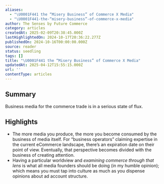 ```yaml
---
aliases:
  - "\U0001F441️ the “Misery Business” of Commerce X Media"
  - "\U0001F441️-the-“misery-business”-of-commerce-x-media"
author: The Senses by Future Commerce
category: articles
createdAt: 2025-02-09T20:38:45.000Z
lastHighlightedOn: 2024-10-17T20:36:22.277Z
publishedOn: 2024-10-16T00:00:00.000Z
source: reader
status: seedling
tags: []
title: "\U0001F441️ the “Misery Business” of Commerce X Media"
updatedAt: 2025-04-12T15:55:15.000Z
url: ''
contentType: articles
---
```

## Summary

Business media for the commerce trade is in a serious state of flux.

## Highlights

- The more media you produce, the more you become consumed by the business of media itself. For “business operators” claiming expertise in the current eCommerce landscape, there’s an expiration date on their point of view. Eventually, that perspective becomes divided with the business of creating attention.
- Having a particular worldview and _examining commerce through that lens_ is what all media founders should be doing (in my humble opinion); which means you must tap into culture as much as you dispense opinions about ad account structure.
